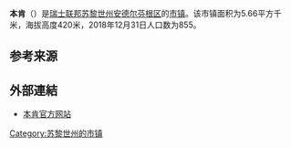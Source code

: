 {{Infobox settlement
| name = 本肯
| native_name = {{lang|de|Benken}}
| settlement_type = [[市镇_(瑞士)|瑞士市镇]]
| image_skyline = Benken.JPG
| image_caption = 本肯风光
| image_seal = Benken-blazon.svg
| image_map = Karte Gemeinde Benken 2019.png
| map_caption = 本肯在安德尔芬根区的位置
| pushpin_map = Switzerland
| pushpin_relief = Switzerland relief location map.jpg
| pushpin_label_position = bottom
| pushpin_map_caption = 本肯在瑞士的位置
| subdivision_type = 国家
| subdivision_name = {{CHE}}
| subdivision_type1 = [[瑞士行政区划|州]]
| subdivision_name1 = {{flagicon|Zürich|size=16px}} [[苏黎世州|苏黎世州]]
| subdivision_type2 = [[区_(瑞士)|区]]
| subdivision_name2 = [[安德尔芬根区|安德尔芬根区]]
| elevation_m = 420
| area_footnotes = <ref name=面积>{{cite web|url=https://www.bfs.admin.ch/bfs/de/home/statistiken/raum-umwelt/bodennutzung-bedeckung/gesamtspektrum-regionalen-stufen/gemeinden.html|title=Arealstatistik Standard - Gemeinden nach 4 Hauptbereichen|trans_title=瑞士联邦按四种用地类型划分的市镇面积统计表|date=2018-11-26|publisher=[[瑞士联邦统计署|瑞士联邦统计署]]|language=de|accessdate=2019-12-03|archive-date=2019-11-15|archive-url=https://web.archive.org/web/20191115011326/https://www.bfs.admin.ch/bfs/de/home/statistiken/raum-umwelt/bodennutzung-bedeckung/gesamtspektrum-regionalen-stufen/gemeinden.html|dead-url=no}}</ref>
| area_total_km2 = 5.66
| population_as_of = 2018年12月31日
| population_footnotes = <ref>{{cite web|url=https://www.bfs.admin.ch/bfs/de/home/statistiken/bevoelkerung.assetdetail.7966022.html|title=Ständige Wohnbevölkerung nach Staatsangehörigkeitskategorie, Geschlecht und Gemeinde, Provisorische Jahresergebnisse, 2018|trans_title=瑞士联邦2018年按国籍、性别和市镇划分的常住人口统计表|date=2019-04-09|publisher=[[瑞士联邦统计署|瑞士联邦统计署]]|language=de|accessdate=2019-11-08|archive-date=2019-04-11|archive-url=https://web.archive.org/web/20190411063248/https://www.bfs.admin.ch/bfs/de/home/statistiken/bevoelkerung.assetdetail.7966022.html|dead-url=no}}</ref>
| population_total = 855
| population_density_km2 = auto
| timezone = [[欧洲中部时间|CET]]
| utc_offset = +1
| timezone_DST = [[欧洲中部夏令时间|CEST]]
| utc_offset_DST = +2
| coordinates = {{coord|47|39|15|N|8|39|14|E|region:|display=inline,title}}
| postal_code_type = [[瑞士邮政编码系统|邮政编码]]
| postal_code = 8463
| blank_name = [[瑞士市镇官方编号|官方编号]]
| blank_info = 0022
| website = {{url|www.benken-zh.ch}}
}}

'''本肯'''（{{lang-de|Benken}}）是[[瑞士联邦|瑞士联邦]][[苏黎世州|苏黎世州]][[安德尔芬根区|安德尔芬根区]]的[[市镇_(瑞士)|市镇]]。该市镇面积为5.66平方千米，海拔高度420米，2018年12月31日人口数为855。

== 参考来源 ==
{{reflist}}

== 外部連結 ==
* [http://www.benken-zh.ch 本肯官方网站] {{Wayback|url=http://www.benken-zh.ch/ |date=20060822220434 }} {{de icon}}

{{Switzerland-geo-stub}}
{{苏黎世州区划}}
{{DEFAULTSORT:Benken}}
[[Category:苏黎世州的市镇|Category:苏黎世州的市镇]]